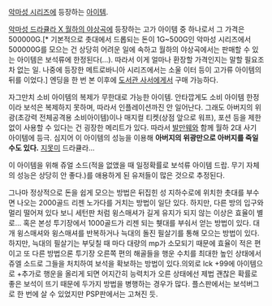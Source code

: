 [[악마성 시리즈]]에 등장하는 [[아이템]].

[[악마성 드라큘라 X 월하의 야상곡]]에 등장하는 고가 아이템 중 하나로서 그 가격은 500000G.[* 기본적으로 촛대에서 드롭되는 돈이 1G~500G인 악마성 시리즈에서 500000G를 모으는 건 상당히 어려운 일에 속하고 월하의 야상곡에서는 판매할 수 있는 아이템은 보석류에 한정된다(…). 따라서 이게 얼마나 환장할 가격인지는 말할 필요조차 없는 일. 나중에 등장한 메트로바니아 시리즈에서는 소울 이터 등이 고가류 아이템의 뒤를 이었다.] 엔딩을 한 번 본 이후에 [[도서관 사서]]에게서 구매 가능하다.

자그만치 소비 아이템의 복제가 무한대로 가능한 아이템. 안타깝게도 소비 아이템 한정이라 보석은 복제하지 못하며, 따라서 인플레이션까진 안 일어난다. 그래도 아버지의 위광(초강력 전체공격용 소비아이템)이나 매지컬 티켓(상점 앞으로 워프), 포션 등을 제한 없이 사용할 수 있다는 건 굉장한 메리트가 있다. 따라서 [[발만웨]]와 함께 월하 2대 사기 아이템에 등극. 심지어 이 아이템의 성능을 이용해 '''아버지의 위광만으로 아버지를 죽일 수도 있다.''' [[지못미]] 드라큘라…

이 아이템을 위해 쥬얼 소드(적을 없앴을 때 일정확률로 보석류 아이템 드랍. 무기 자체의 성능은 상당히 안 좋다.)를 애용하게 된 유저들이 많은 것으로 추정된다.

그나마 정상적으로 돈을 쉽게 모으는 방법은 뒤집힌 성 지하수로에 위치한 촛대를 부수면 나오는 2000골드 리젠 노가다를 거치는 방법이 일단 있다. 하지만, 다른 방의 입구와 멀리 떨어져 있다 보니 세턴판 처럼 윙스매셔가 길게 유지가 되지 않는 이상은 효율이 별로... 혹은 본성 투기장에서 1000골드가 리젠 되는 휏대를 부숴서 얻는 방법이 있다. 대개 윙스매셔와 윙스매셔를 반복하거나 늑대의 돌진 필살기를 통해 모으는 방법이 있다.하지만, 늑대의 필살기는 부딪칠 때 마다 대량의 mp가 소모되기 때문에 효율이 적은 편이고 또 다른 방법으론 투기장 오른쪽 편의 해골들을 행운 수치를 최대한 높인 상태에서 쥬엘 소드로 그들을 처치하여 보석을 확보하는 방법이 있다.의외로 lck +99에 아이템으로 +추가로 행운을 올리게 되면 어지간히 능력치가 오른 상태에선 제법 괜찮은 확률로 좋은 보석이 뜨기 때문에 두가지 방법을 병행하는 경우가 많다. 플스판에서는 보석버그로 한 번에 살 수 있었지만 PSP판에서는 고쳐진 듯.

